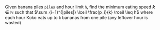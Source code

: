 Given banana piles `piles` and hour limit `h`, find the minimum eating speed
**$k\in\mathbb{N}$** such that $\sum_{i=1}^{|piles|} \lceil \frac{p_i}{k} \rceil \leq h$ where each hour Koko eats up to `k` bananas from one pile (any leftover hour is wasted)